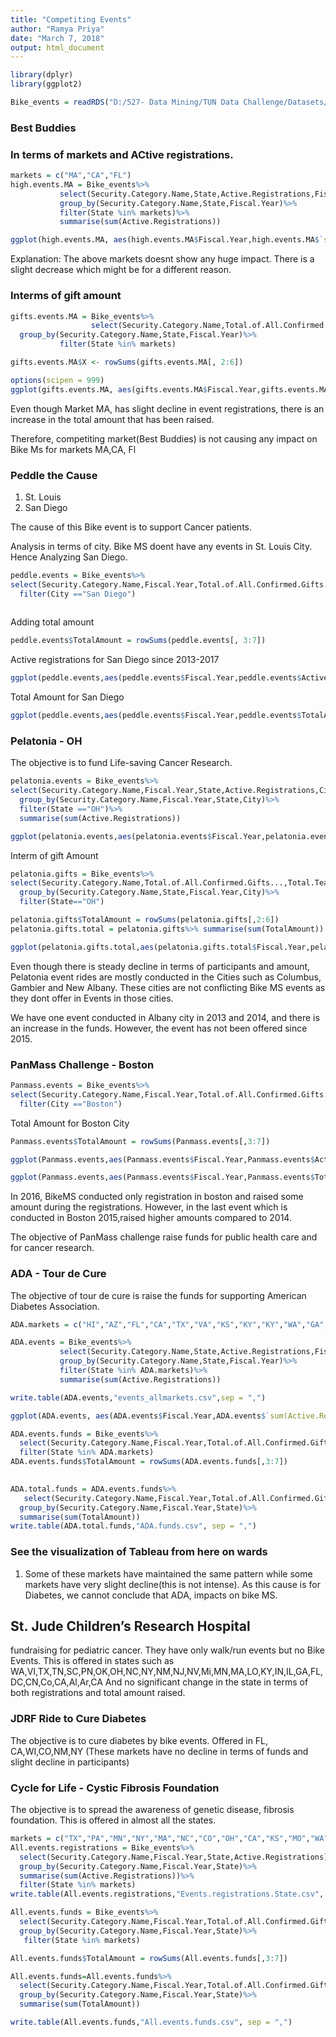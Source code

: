 ---
title: "Competiting Events"
author: "Ramya Priya"
date: "March 7, 2018"
output: html_document
---

```{r}
library(dplyr)
library(ggplot2)
```

```{r}
Bike_events = readRDS("D:/527- Data Mining/TUN Data Challenge/Datasets/Bike_Events.rds")
```

### Best Buddies
### In terms of markets and ACtive registrations.
```{r}
markets = c("MA","CA","FL")
high.events.MA = Bike_events%>%
           select(Security.Category.Name,State,Active.Registrations,Fiscal.Year)%>%
           group_by(Security.Category.Name,State,Fiscal.Year)%>%
           filter(State %in% markets)%>%
           summarise(sum(Active.Registrations))

```


```{r}
ggplot(high.events.MA, aes(high.events.MA$Fiscal.Year,high.events.MA$`sum(Active.Registrations)`, fill = high.events.MA$State))+geom_bar(stat =  "identity", position = "dodge")+theme(axis.title.x = element_text(face = "bold", vjust = 0.6))+xlab("year")+ylab("No of active registrations")+ggtitle("Active resgitrations for markets CA,FL,MA")
```

Explanation: The above markets doesnt show any huge impact. There is a slight decrease which might be for a different reason.

### Interms of gift amount

```{r}
gifts.events.MA = Bike_events%>%
                  select(Security.Category.Name,Total.of.All.Confirmed.Gifts...,Total.Team.Gifts...,Total.Event.Gifts...,Total.From.Participant...,Total.Not.From.Participant...,State,Fiscal.Year)%>%
  group_by(Security.Category.Name,State,Fiscal.Year)%>%
           filter(State %in% markets)

```



```{r}
gifts.events.MA$X <- rowSums(gifts.events.MA[, 2:6])
```


```{r}
options(scipen = 999)
ggplot(gifts.events.MA, aes(gifts.events.MA$Fiscal.Year,gifts.events.MA$X, fill=gifts.events.MA$State))+geom_bar(stat = "identity", position = "dodge")+theme(axis.title.x = element_text(face = "bold", vjust = 0.6))+xlab("year")+ylab("Total Event Amount")+ggtitle("Total Amount raised for markets CA,FL,MA since 2013")
```
Even though Market MA, has slight decline in event registrations, there is an increase in the total amount that has been raised. 

Therefore, competiting market(Best Buddies) is not causing any impact on Bike Ms for markets MA,CA, Fl

### Peddle the Cause
1. St. Louis
2. San Diego

The cause of this Bike event is to support Cancer patients.

Analysis in terms of city. Bike MS doent have any events in St. Louis City. Hence Analyzing San Diego.
```{r}
peddle.events = Bike_events%>%
select(Security.Category.Name,Fiscal.Year,Total.of.All.Confirmed.Gifts...,Total.Event.Gifts...,Total.From.Participant...,Total.Team.Gifts...,Total.Not.From.Participant...,City,State,Active.Registrations)%>%
  filter(City =="San Diego")
  

```


Adding total amount 

```{r}
peddle.events$TotalAmount = rowSums(peddle.events[, 3:7])
```
Active registrations for San Diego since 2013-2017

```{r}
ggplot(peddle.events,aes(peddle.events$Fiscal.Year,peddle.events$Active.Registrations))+geom_bar(stat = "identity", fill="tomato3")+theme(axis.text.x = element_text(face = "bold", vjust = "0.6"))+xlab("Year")+ylab("Active Registrations")+ggtitle("Total Active Registration for San Diego since 2013-2017")

```

Total Amount for San Diego
```{r}
ggplot(peddle.events,aes(peddle.events$Fiscal.Year,peddle.events$TotalAmount))+geom_bar(stat = "identity", fill="tomato3")+theme(axis.text.x = element_text(face = "bold", vjust =0.6))+xlab("Year")+ylab("Amount")+ggtitle("Total Event Amount raised for San Diego since 2013-2017")

```

### Pelatonia - OH

The objective is to fund Life-saving Cancer Research.

```{r}
pelatonia.events = Bike_events%>%
select(Security.Category.Name,Fiscal.Year,State,Active.Registrations,City)%>%
  group_by(Security.Category.Name,Fiscal.Year,State,City)%>%
  filter(State =="OH")%>%
  summarise(sum(Active.Registrations))
```


```{r}
ggplot(pelatonia.events,aes(pelatonia.events$Fiscal.Year,pelatonia.events$`sum(Active.Registrations)`,fill=pelatonia.events$Security.Category.Name))+geom_bar(stat =  "identity", position = "dodge")+theme(axis.title.x = element_text(face = "bold", vjust = 0.6))+xlab("year")+ylab("No of active registrations")+ggtitle("Active resgistrations for OH")
```
Interm of gift Amount

```{r}
pelatonia.gifts = Bike_events%>%
select(Security.Category.Name,Total.of.All.Confirmed.Gifts...,Total.Team.Gifts...,Total.Event.Gifts...,Total.From.Participant...,Total.Not.From.Participant...,State,Fiscal.Year,City)%>%
  group_by(Security.Category.Name,State,Fiscal.Year,City)%>%
  filter(State=="OH")
```

```{r}
pelatonia.gifts$TotalAmount = rowSums(pelatonia.gifts[,2:6])
pelatonia.gifts.total = pelatonia.gifts%>% summarise(sum(TotalAmount))
```

```{r}
ggplot(pelatonia.gifts.total,aes(pelatonia.gifts.total$Fiscal.Year,pelatonia.gifts.total$`sum(TotalAmount)`,fill=pelatonia.gifts.total$City))+geom_bar(stat =  "identity",position = "dodge")+theme(axis.title.x = element_text(face = "bold", vjust = 0.6))+xlab("year")+ylab("Amount")+ggtitle("Total Amount raised by Event from OH market")
```

Even though there is steady decline in terms of participants and amount, Pelatonia event rides are mostly conducted in the Cities such as Columbus, Gambier and New Albany. These cities are not conflicting Bike MS events as they dont offer in Events in those cities. 

We have one event conducted in Albany city in 2013 and 2014, and there is an increase in the funds. However, the event has not been offered since 2015. 

### PanMass Challenge - Boston

```{r}
Panmass.events = Bike_events%>%
select(Security.Category.Name,Fiscal.Year,Total.of.All.Confirmed.Gifts...,Total.Event.Gifts...,Total.From.Participant...,Total.Team.Gifts...,Total.Not.From.Participant...,City,State,Active.Registrations,Public.Event.Name)%>%
  filter(City =="Boston")

```

Total Amount for Boston City

```{r}
Panmass.events$TotalAmount = rowSums(Panmass.events[,3:7])
```


```{r}
ggplot(Panmass.events,aes(Panmass.events$Fiscal.Year,Panmass.events$Active.Registrations,fill=Panmass.events$Public.Event.Name))+geom_bar(stat =  "identity",position = "dodge")+theme(axis.title.x = element_text(face = "bold", vjust = 0.6))+xlab("year")+ylab("Active Registrations")+ggtitle("Participants from Boston events since 2013-2017")

```

```{r}
ggplot(Panmass.events,aes(Panmass.events$Fiscal.Year,Panmass.events$TotalAmount, fill=Panmass.events$Public.Event.Name))+geom_bar(stat =  "identity",position = "dodge")+theme(axis.title.x = element_text(face = "bold", vjust = 0.6))+xlab("year")+ylab("Amount")+ggtitle("Amount raised from Boston event 2013-2017")

```

In 2016, BikeMS conducted only registration in boston and raised some amount during the registrations. However, in the last event which is conducted in Boston 2015,raised higher amounts compared to 2014.

The objective of PanMass challenge raise funds for public health care and for cancer research. 

### ADA - Tour de Cure
The objective of tour de cure is raise the funds for supporting American Diabetes Association.

```{r}
ADA.markets = c("HI","AZ","FL","CA","TX","VA","KS","KY","KY","WA","GA","MA","NY","NJ","IL","OK","MN","RI","MD","ME","PA","IA","OR","AK","CO","MO","NC","UT","OH","LA")

ADA.events = Bike_events%>%
           select(Security.Category.Name,State,Active.Registrations,Fiscal.Year)%>%
           group_by(Security.Category.Name,State,Fiscal.Year)%>%
           filter(State %in% ADA.markets)%>%
           summarise(sum(Active.Registrations))

write.table(ADA.events,"events_allmarkets.csv",sep = ",")
```


```{r}
ggplot(ADA.events, aes(ADA.events$Fiscal.Year,ADA.events$`sum(Active.Registrations)`, fill = ADA.events$State))+geom_bar(stat =  "identity", position = "dodge")+theme(axis.title.x = element_text(face = "bold", vjust = 0.6))+xlab("year")+ylab("No of active registrations")+ggtitle("Active resgitrations for markets different markets")
```

```{r}
ADA.events.funds = Bike_events%>%
  select(Security.Category.Name,Fiscal.Year,Total.of.All.Confirmed.Gifts...,Total.Event.Gifts...,Total.From.Participant...,Total.Team.Gifts...,Total.Not.From.Participant...,City,State)%>%
  filter(State %in% ADA.markets)
ADA.events.funds$TotalAmount = rowSums(ADA.events.funds[,3:7])
  
```


```{r}
ADA.total.funds = ADA.events.funds%>%
   select(Security.Category.Name,Fiscal.Year,Total.of.All.Confirmed.Gifts...,Total.Event.Gifts...,Total.From.Participant...,Total.Team.Gifts...,Total.Not.From.Participant...,City,State,TotalAmount)%>%
  group_by(Security.Category.Name,Fiscal.Year,State)%>%
  summarise(sum(TotalAmount))
write.table(ADA.total.funds,"ADA.funds.csv", sep = ",")
```



### See the visualization of Tableau from here on wards
1. Some of these markets have maintained the same pattern while some markets have very slight decline(this is not intense). As this cause is for Diabetes, we cannot conclude that ADA, impacts on bike MS.



## St. Jude Children's Research Hospital

fundraising for pediatric cancer. They have only walk/run events but no Bike Events. 
This is offered in states such as WA,VI,TX,TN,SC,PN,OK,OH,NC,NY,NM,NJ,NV,Mi,MN,MA,LO,KY,IN,IL,GA,FL,DC,CN,Co,CA,Al,Ar,CA
And no significant change in the state in terms of both registrations and total amount raised.

###   JDRF Ride to Cure Diabetes
The objective is to cure diabetes by bike events. Offered in FL, CA,WI,CO,NM,NY (These markets have no decline in terms of funds and slight decline in participants)

### Cycle for Life - Cystic Fibrosis Foundation

The objective is to spread the awareness of genetic disease, fibrosis foundation. This is offered in almost all  the states. 













```{r}
markets = c("TX","PA","MN","NY","MA","NC","CO","OH","CA","KS","MO","WA","CA","IL","NJ")
All.events.registrations = Bike_events%>%
  select(Security.Category.Name,Fiscal.Year,State,Active.Registrations)%>%
  group_by(Security.Category.Name,Fiscal.Year,State)%>%
  summarise(sum(Active.Registrations))%>%
  filter(State %in% markets)
write.table(All.events.registrations,"Events.registrations.State.csv", sep = ",")

```

```{r}
All.events.funds = Bike_events%>%
  select(Security.Category.Name,Fiscal.Year,Total.of.All.Confirmed.Gifts...,Total.Event.Gifts...,Total.From.Participant...,Total.Team.Gifts...,Total.Not.From.Participant...,City,State)%>%
  group_by(Security.Category.Name,Fiscal.Year,State)%>%
   filter(State %in% markets)
```

```{r}
All.events.funds$TotalAmount = rowSums(All.events.funds[,3:7])

```

```{r}
All.events.funds=All.events.funds%>%
  select(Security.Category.Name,Fiscal.Year,Total.of.All.Confirmed.Gifts...,Total.Event.Gifts...,Total.From.Participant...,Total.Team.Gifts...,Total.Not.From.Participant...,City,State,TotalAmount)%>%
  group_by(Security.Category.Name,Fiscal.Year,State)%>%
  summarise(sum(TotalAmount))
```

```{r}
write.table(All.events.funds,"All.events.funds.csv", sep = ",")
```

